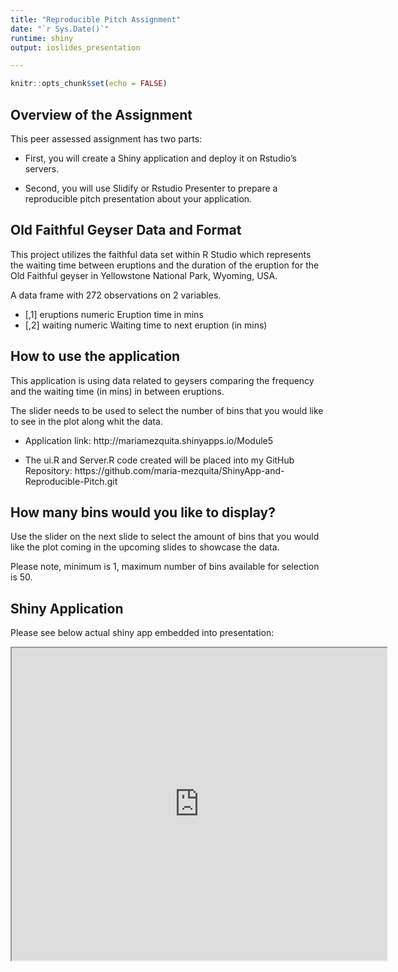 ---
title: "Reproducible Pitch Assignment"
date: "`r Sys.Date()`"
runtime: shiny
output: ioslides_presentation

---
```{r setup, include=FALSE}
knitr::opts_chunk$set(echo = FALSE)
```

## Overview of the Assignment

This peer assessed assignment has two parts:

-   First, you will create a Shiny application and deploy it on Rstudio's servers.

-   Second, you will use Slidify or Rstudio Presenter to prepare a reproducible pitch presentation about your application.

## Old Faithful Geyser Data and Format

This project utilizes the faithful data set within R Studio which represents the waiting time between eruptions and the duration of the eruption for the Old Faithful geyser in Yellowstone National Park, Wyoming, USA.

A data frame with 272 observations on 2 variables.

- [,1]	eruptions	numeric	Eruption time in mins
- [,2]	waiting	numeric	Waiting time to next eruption (in mins)

## How to use the application

This application is using data related to geysers comparing the frequency and the waiting time (in mins) in between eruptions.

The slider needs to be used to select the number of bins that you would like to see in the plot along whit the data. 

- Application link: http://mariamezquita.shinyapps.io/Module5

- The ui.R and Server.R code created will be placed into my GitHub Repository: https://github.com/maria-mezquita/ShinyApp-and-Reproducible-Pitch.git

## How many bins would you like to display?

Use the slider on the next slide to select the amount of bins that you would like the plot coming in the upcoming slides to showcase the data.  

Please note, minimum is 1, maximum number of bins available for selection is 50.

## Shiny Application

Please see below actual shiny app embedded into presentation:

<iframe width = "600" height = "500" src="http://mariamezquita.shinyapps.io/Module5"></iframe>

